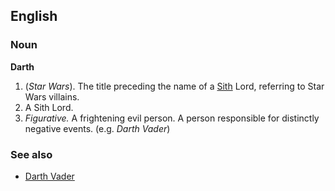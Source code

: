 ==English==

===Noun===
'''Darth'''

#(''Star Wars''). The title preceding the name of a [[Sith]] Lord, referring to Star Wars villains.
#A Sith Lord.
#''Figurative.'' A frightening evil person.  A person responsible for distinctly negative events. (e.g. ''Darth Vader'')

===See also===
*[[Darth Vader]]